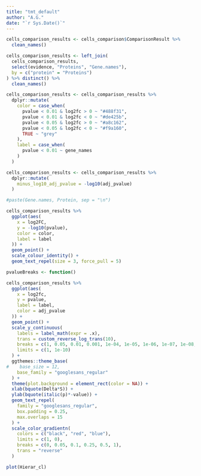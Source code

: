 ```yaml
---
title: "tmt_default"
author: "A.G."
date: "`r Sys.Date()`"
---
```

```r

cells_comparison_results <- cells_comparison$ComparisonResult %>% 
  clean_names()

cells_comparison_results <- left_join(
  cells_comparison_results,
  select(evidence, "Proteins", "Gene.names"),
  by = c("protein" = "Proteins")
) %>% distinct() %>% 
  clean_names()

cells_comparison_results <- cells_comparison_results %>% 
  dplyr::mutate(
    color = case_when(
      pvalue < 0.01 & log2fc > 0 ~ "#488f31",
      pvalue < 0.01 & log2fc < 0 ~ "#de425b",
      pvalue < 0.05 & log2fc > 0 ~ "#a8c162",
      pvalue < 0.05 & log2fc < 0 ~ "#f9a160",
      TRUE ~ "grey"
    ),
    label = case_when(
      pvalue < 0.01 ~ gene_names
    )
  )

cells_comparison_results <- cells_comparison_results %>% 
  dplyr::mutate(
    minus_log10_adj_pvalue = -log10(adj_pvalue)
  )

#paste(Gene.names, Protein, sep = "\n")

cells_comparison_results %>% 
  ggplot(aes(
    x = log2FC,
    y = -log10(pvalue),
    color = color,
    label = label
  )) +
  geom_point() +
  scale_colour_identity() +
  geom_text_repel(size = 3, force_pull = 5)
```

```r

pvalueBreaks <- function()

cells_comparison_results %>% 
  ggplot(aes(
    x = log2fc,
    y = pvalue,
    label = label,
    color = adj_pvalue
  )) +
  geom_point() +
  scale_y_continuous(
    labels = label_math(expr = .x),
    trans = custom_reverse_log_trans(10),
    breaks = c(1, 0.05, 0.01, 0.001, 1e-04, 1e-05, 1e-06, 1e-07, 1e-08, 1e-09, 1e-10),
    limits = c(1, 1e-10)
  ) +
  ggthemes::theme_base(
#    base_size = 12, 
    base_family = "googlesans_regular"
  ) +
  theme(plot.background = element_rect(color = NA)) +
  xlab(bquote(Delta*S)) +
  ylab(bquote(italic(p)*-value)) +
  geom_text_repel(
    family = "googlesans_regular",
    box.padding = 0.25,
    max.overlaps = 15
  ) +
  scale_color_gradientn(
    colors = c("black", "red", "blue"),
    limits = c(1, 0),
    breaks = c(0, 0.05, 0.1, 0.25, 0.5, 1),
    trans = "reverse"
  )

```
```r
plot(Hierar_cl)
```

